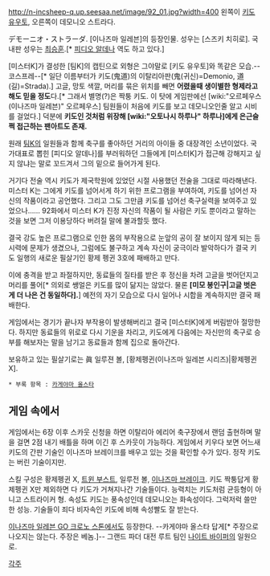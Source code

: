 http://n-incsheep-q.up.seesaa.net/image/92_01.jpg?width=400
왼쪽이 [[키도 유우토]], 오른쪽이 데모니오 스트라다.

デモーニオ・ストラーダ. [이나즈마 일레븐]의 등장인물. 성우는 [스즈키 치히로]. 국내판 성우는 [[최승훈]].[* [[피디오 알데나]] 역도 하고 있다.]

[미스터K]가 결성한 [팀K]의 캡틴으로 외형은 그야말로 [키도 유우토]와 똑같은 모습.--코스프레--[* 일단 이름부터가 키도(鬼道)의 이탈리아판(鬼(귀신)=Demonio, 道(길)=Strada).] 고글, 망토 색깔, 머리를 묶은 위치를 빼면 '''어렸을때 생이별한 형제라고 해도 믿을 정도'''다.[* 그래서 별명(?)은 짝퉁 키도. 이 탓에 게임판에선 [wiki:"오르페우스(이나즈마 일레븐)" 오르페우스] 팀원들이 처음에 키도를 보고 데모니오인줄 알고 시비를 걸었다.] 덕분에 '''키도인 것처럼 위장해 [wiki:"오토나시 하루나" 하루나]에게 은근슬쩍 접근하는 팬아트도 존재.'''

원래 [[팀K]]의 일원들과 함께 축구를 좋아하던 거리의 아이들 중 대장격인 소년이었다. 국가대표로 뽑힌 [피디오 알데나]를 부러워하던 그들에게 [미스터K]가 접근해 강해지고 싶지 않냐는 말로 꼬드겨서 그의 밑으로 들어가게 된다.

거기다 전술 역시 키도가 제국학원에 있었던 시절 사용했던 전술을 그대로 따라해낸다. 미스터 K는 그에게 키도를 넘어서게 하기 위한 프로그램을 부여하여, 키도를 넘어선 자신의 작품이라고 공언했다. 그리고 그도 그만큼 키도를 넘어선 축구실력을 보여주고 있었으나…… 92화에서 미스터 K가 진정 자신의 작품이 될 사람은 키도 뿐이라고 말하는 것을 보면 그저 이용당하다 버려질 말에 불과할듯 했다.

결국 강도 높은 프로그램으로 인한 몸의 부작용으로 눈앞의 공이 잘 보이지 않게 되는 등 시력에 문제가 생겼으나, 그럼에도 불구하고 계속 자신이 궁극이라 발악하다가 결국 키도 일행의 새로운 필살기인 황제 펭귄 3호에 패배하고 만다. 

이에 충격을 받고 좌절하지만, 동료들의 질타를 받은 후 정신을 차려 고글을 벗어던지고 머리를 풀어[* 의외로 쌩얼은 키도를 많이 닮지는 않았다. 물론 '''[미모 봉인구|고글 벗은게 더 나은 건 동일하다].'''] 예전의 자기 모습으로 다시 일어나 시합을 계속하지만 결국 패배한다.

게임에서는 경기가 끝나자 부작용이 발생해버리고 결국 [미스터K]에게 버림받아 절망한다. 하지만 동료들의 위로로 다시 기운을 차리고, 키도에게 다음에는 자신만의 축구로 승부를 해보자는 말을 남기고 동료들과 함께 집으로 돌아간다.

보유하고 있는 필살기로는 眞 일루젼 볼, [황제펭귄(이나즈마 일레븐 시리즈)|황제펭귄 X].

 * 부록 항목 : [[카게야마 올스타]]

== 게임 속에서 == 
게임에서는 6장 이후 스카웃 신청을 하면 이탈리아 에리어 축구장에서 랜덤 출현하며 말을 걸면 2점 내기 배틀을 하며 이긴 후 스카웃이 가능하다. 게임에서 키우다 보면 어느새 키도의 간판 기술인 이나즈마 브레이크를 배우고 있는 것을 확인할 수가 있다. 정작 키도는 버린 기술이지만.

스킬 구성은 황제펭귄 X, [[트윈 부스트]], 일루전 볼, [[이나즈마 브레이크]]. 키도 짝퉁답게 황제펭귄 X만 제외하면 다 키도가 거쳐지나간 기술들이다. 능력치는 키도처럼 균등형이 아니고 스트라이커 형. 속성도 키도는 풍속성인데 데모니오는 화속성이다. 그럭저럭 쓸만한 성능. 기술들이 죄다 비자속인 키도에 비해 속성빨도 잘 받는다.

[[이나즈마 일레븐 GO 크로노 스톤]]에서도 등장한다. --카게야마 올스타 답게[* 주장으로 나오지는 않는다. 주장은 베놈.]-- 그랜드 파더 대전 루트 팀인 [[나이트 바이퍼]]의 일원으로.

[[각주]]
